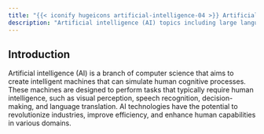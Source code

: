 ```yaml
---
title: "{{< iconify hugeicons artificial-intelligence-04 >}} Artificial Intelligence"
description: "Artificial intelligence (AI) topics including large language models (LLMs), deep learning and machine learning, speech recognition, natural language processing (NLP), etc."
---
```


## Introduction

Artificial intelligence (AI) is a branch of computer science that aims to create intelligent machines that can simulate human cognitive processes. These machines are designed to perform tasks that typically require human intelligence, such as visual perception, speech recognition, decision-making, and language translation. AI technologies have the potential to revolutionize industries, improve efficiency, and enhance human capabilities in various domains.